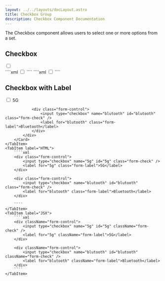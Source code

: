 ```yaml
---
layout: ../../layouts/docLayout.astro
title: Checkbox Group
description: Checkbox Component Documentation
---
```



The Checkbox component allows users to select one or more options from a set.

## Checkbox

<Tabs>
    <TabItem label="Preview">
        <Card>
            <div class="flex lg:w-1/2 mx-auto justify-center">
                <input type="checkbox" name="gender" class="form-check" />
            </div>
        </Card>
    </TabItem>
    <TabItem label="HTML">
        ````xml
        <input type="checkbox" name="gender" class="form-check" />
        ````
    </TabItem>
    <TabItem label="JSX">
        ````xml
        <input type="checkbox" name="gender" className="form-check" />
        ````
    </TabItem>
</Tabs>

## Checkbox with Label

<Tabs>
    <TabItem label="Preview">
        <Card>
            <div class="flex lg:w-1/2 mx-auto gap-6 justify-center">
                <div class="form-control">
                    <input type="checkbox" name="5g" id="5g" class="form-check" />
                        <label for="5g" class="form-label">5G</label>
                </div>

                <div class="form-control">
                    <input type="checkbox" name="blutooth" id="blutooth" class="form-check" />
                    <label for="blutooth" class="form-label">Bluetooth</label>
                </div>
            </div>
        </Card>
    </TabItem>
    <TabItem label="HTML">
        ````xml
        <div class="form-control">
            <input type="checkbox" name="5g" id="5g" class="form-check" />
            <label for="5g" class="form-label">5G</label>
        </div>

        <div class="form-control">
            <input type="checkbox" name="blutooth" id="blutooth" class="form-check" />
            <label for="blutooth" class="form-label">Bluetooth</label>
        </div>

        ````
    </TabItem>
    <TabItem label="JSX">
        ````xml
        <div className="form-control">
            <input type="checkbox" name="5g" id="5g" className="form-check" />
            <label for="5g" className="form-label">5G</label>
        </div>

        <div className="form-control">
            <input type="checkbox" name="blutooth" id="blutooth" className="form-check" />
            <label for="blutooth" className="form-label">Bluetooth</label>
        </div>
        ````
    </TabItem>
</Tabs>